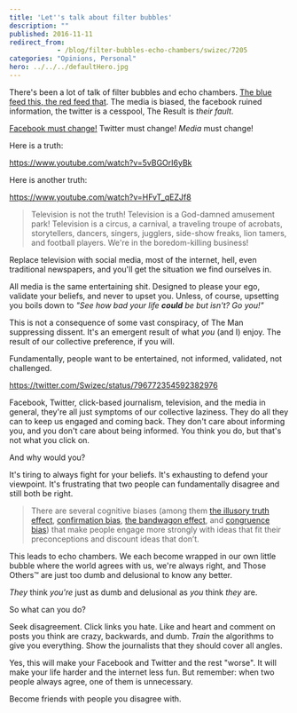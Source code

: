 ```yaml
---
title: 'Let''s talk about filter bubbles'
description: ""
published: 2016-11-11
redirect_from: 
            - /blog/filter-bubbles-echo-chambers/swizec/7205
categories: "Opinions, Personal"
hero: ../../../defaultHero.jpg
---
```


There's been a lot of talk of filter bubbles and echo chambers. [The blue feed this, the red feed that](http://graphics.wsj.com/blue-feed-red-feed/#/president-trump). The media is biased, the facebook ruined information, the twitter is a cesspool, The Result is _their fault_.

[Facebook must change!](https://techcrunch.com/2016/11/10/facebook-admits-it-must-do-more-to-stop-the-spread-of-misinformation-on-its-platform/) Twitter must change! _Media_ must change!

Here is a truth:

<https://www.youtube.com/watch?v=5vBGOrI6yBk>

Here is another truth:

<https://www.youtube.com/watch?v=HFvT_qEZJf8>

> Television is not the truth! Television is a God-damned amusement park! Television is a circus, a carnival, a traveling troupe of acrobats, storytellers, dancers, singers, jugglers, side-show freaks, lion tamers, and football players. We're in the boredom-killing business!

Replace television with social media, most of the internet, hell, even traditional newspapers, and you'll get the situation we find ourselves in.

All media is the same entertaining shit. Designed to please your ego, validate your beliefs, and never to upset you. Unless, of course, upsetting you boils down to _"See how bad your life **could** be but isn't? Go you!"_

This is not a consequence of some vast conspiracy, of The Man suppressing dissent. It's an emergent result of what _you_ (and I) enjoy. The result of our collective preference, if you will.

Fundamentally, people want to be entertained, not informed, validated, not challenged.

<https://twitter.com/Swizec/status/796772354592382976>

Facebook, Twitter, click-based journalism, television, and the media in general, they're all just symptoms of our collective laziness. They do all they can to keep us engaged and coming back. They don't care about informing you, and you don't care about being informed. You think you do, but that's not what you click on.

And why would you?

It's tiring to always fight for your beliefs. It's exhausting to defend your viewpoint. It's frustrating that two people can fundamentally disagree and still both be right.

> There are several cognitive biases (among them [the illusory truth effect](https://en.wikipedia.org/wiki/Illusory_truth_effect%0A), [confirmation bias](https://en.wikipedia.org/wiki/Confirmation_bias), [the bandwagon effect](https://en.wikipedia.org/wiki/Bandwagon_effect), and [congruence bias](https://en.wikipedia.org/wiki/Congruence_bias)) that make people engage more strongly with ideas that fit their preconceptions and discount ideas that don’t.

This leads to echo chambers. We each become wrapped in our own little bubble where the world agrees with us, we're always right, and Those Others™ are just too dumb and delusional to know any better.

_They_ think _you're_ just as dumb and delusional as _you_ think _they_ are.

So what can you do?

Seek disagreement. Click links you hate. Like and heart and comment on posts you think are crazy, backwards, and dumb. _Train_ the algorithms to give you everything. Show the journalists that they should cover all angles.

Yes, this will make your Facebook and Twitter and the rest "worse". It will make your life harder and the internet less fun. But remember: when two people always agree, one of them is unnecessary.

Become friends with people you disagree with.
